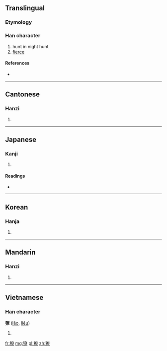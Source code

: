==Translingual==

===Etymology===
{{Han compound|犬|尞|c1=s|c2=p|t1=beast|ls=psc}}

===Han character===
{{Han char|rn=94|rad=犬|as=12|sn=15|four=4429<sub>6</sub>|canj=大竹大金火 (KHKCF)}}

# hunt in night hunt
# [[fierce]]

====References====
* {{Han ref|kx=0718.290|dkj=20692|dj=1130.070|hdz=21368.030|uh=7360|ud=29536|bh=E679|bd=59001}}

----

==Cantonese==

===Hanzi===
{{yue-hanzi|jyut=|y=liu4}}

# {{defn|lang=yue|sort=犬12}}

----

==Japanese==

===Kanji===
{{ja-kanji|grade=|rs=犬12}}

# {{defn|lang=ja|sort=犬12}}

====Readings====
* {{ja-readings|on=[[りょう]] (ryō), [[ろう]] (rō), [[とう]] (tō)|kun=[[かり]] (kari)}}

----

==Korean==

===Hanja===
{{ko-hanja|hangeul=[[료]]>[[요]]|eumhun=|rv=ryo>yo|mr=ryo>yo|y=lyo>yo}}

# {{defn|lang=ko|sort=犬12}}

----

==Mandarin==

===Hanzi===
{{cmn-hanzi|pin=[[lǎo]] ([[lao3]]), [[liáo]] ([[liao2]])|wg=lao<sup>3</sup>, liao<sup>2</sup>}}

# {{defn|lang=cmn|sort=犬12}}

----

==Vietnamese==

===Han character===
'''獠''' ([[lão]], [[liêu]])

# {{defn|vi}}

[[fr:獠]]
[[mg:獠]]
[[pl:獠]]
[[zh:獠]]
